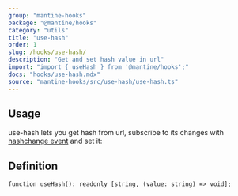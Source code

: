 ```yaml
---
group: "mantine-hooks"
package: "@mantine/hooks"
category: "utils"
title: "use-hash"
order: 1
slug: /hooks/use-hash/
description: "Get and set hash value in url"
import: "import { useHash } from '@mantine/hooks';"
docs: "hooks/use-hash.mdx"
source: "mantine-hooks/src/use-hash/use-hash.ts"
---
```



## Usage

use-hash lets you get hash from url, subscribe to its changes with [hashchange event](https://developer.mozilla.org/en-US/docs/Web/API/Window/hashchange_event) and set it:

<Demo data={HooksDemos.useHashDemo} />

## Definition

```tsx
function useHash(): readonly [string, (value: string) => void];
```
